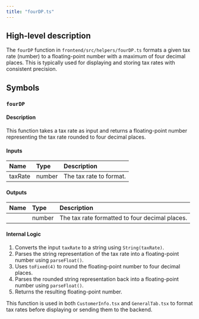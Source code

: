 ```yaml
---
title: "fourDP.ts"
---
```


## High-level description
The `fourDP` function in `frontend/src/helpers/fourDP.ts` formats a given tax rate (number) to a floating-point number with a maximum of four decimal places. This is typically used for displaying and storing tax rates with consistent precision.

## Symbols

### `fourDP`
#### Description
This function takes a tax rate as input and returns a floating-point number representing the tax rate rounded to four decimal places.

#### Inputs
| Name | Type | Description |
|:-----|:-----|:------------|
| taxRate | number | The tax rate to format. |

#### Outputs
| Name | Type | Description |
|:-----|:-----|:------------|
|  | number | The tax rate formatted to four decimal places. |

#### Internal Logic
1. Converts the input `taxRate` to a string using `String(taxRate)`.
2. Parses the string representation of the tax rate into a floating-point number using `parseFloat()`.
3. Uses `toFixed(4)` to round the floating-point number to four decimal places.
4. Parses the rounded string representation back into a floating-point number using `parseFloat()`.
5. Returns the resulting floating-point number.

This function is used in both `CustomerInfo.tsx` and `GeneralTab.tsx` to format tax rates before displaying or sending them to the backend. 
